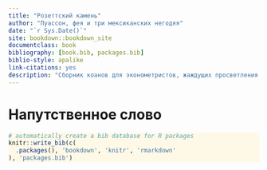 ```yaml
--- 
title: "Розеттский камень"
author: "Пуассон, фея и три мексиканских негодяя"
date: "`r Sys.Date()`"
site: bookdown::bookdown_site
documentclass: book
bibliography: [book.bib, packages.bib]
biblio-style: apalike
link-citations: yes
description: "Сборник коанов для эконометристов, жаждущих просветления."
---
```


# Напутственное слово

<style>
pre.r {
    background-color: #FEF9E7 !important;
}
pre.stata {
    background-color: #BDBDBD !important;
}
pre.python {
    background-color: #FDF2E9 !important;
}
</style> 


```r
# automatically create a bib database for R packages
knitr::write_bib(c(
  .packages(), 'bookdown', 'knitr', 'rmarkdown'
), 'packages.bib')
```
